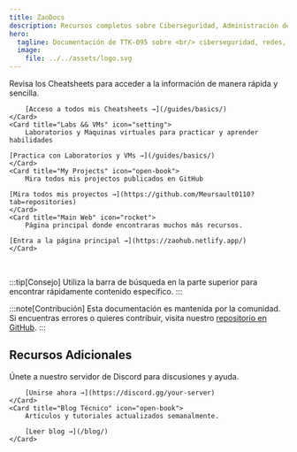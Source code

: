 ```yaml
---
title: ZaoDocs
description: Recursos completos sobre Ciberseguridad, Administración de Sistemas y Redes
hero:
  tagline: Documentación de TTK-095 sobre <br/> ciberseguridad, redes, sistemas, etc.
  image:
    file: ../../assets/logo.svg
---
```




<CardGrid stagger>
	<Card title="Cheatsheets" icon="document">
	Revisa los Cheatsheets para acceder a la información de manera rápida y sencilla.

		[Acceso a todos mis Cheatsheets →](/guides/basics/)
	</Card>
	<Card title="Labs && VMs" icon="setting">
		Laboratorios y Maquinas virtuales para practicar y aprender habilidades

    [Practica con Laboratorios y VMs →](/guides/basics/)
	</Card>
	<Card title="My Projects" icon="open-book">
		Mira todos mis projectos publicados en GitHub

    [Mira todos mis proyectos →](https://github.com/Meursault0110?tab=repositories)
	</Card>
	<Card title="Main Web" icon="rocket">
		Página principal donde encontraras muchos más recursos.

    [Entra a la página principal →](https://zaohub.netlify.app/)
	</Card>
</CardGrid>
<br/>

:::tip[Consejo]
Utiliza la barra de búsqueda en la parte superior para encontrar rápidamente contenido específico.
:::

:::note[Contribución]
Esta documentación es mantenida por la comunidad. Si encuentras errores o quieres contribuir, visita nuestro [repositorio en GitHub](https://github.com/Meursault0110/ZaoHub-Docs).
:::

## Recursos Adicionales

<CardGrid>
	<Card title="Comunidad" icon="discord">
		Únete a nuestro servidor de Discord para discusiones y ayuda.
        
        [Unirse ahora →](https://discord.gg/your-server)
	</Card>
	<Card title="Blog Técnico" icon="open-book">
		Artículos y tutoriales actualizados semanalmente.
        
        [Leer blog →](/blog/)
	</Card>
</CardGrid>